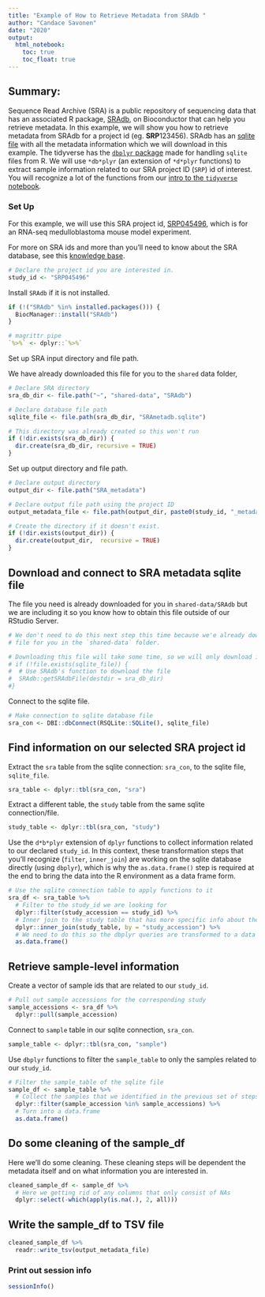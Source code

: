 ```yaml
---
title: "Example of How to Retrieve Metadata from SRAdb "
author: "Candace Savonen"
date: "2020"
output:
  html_notebook:
    toc: true
    toc_float: true
---
```


## Summary:

Sequence Read Archive (SRA) is a public repository of sequencing data that has an associated R package, [SRAdb](https://rdrr.io/bioc/SRAdb/), on Bioconductor that can help you retrieve metadata. 
In this example, we will show you how to retrieve metadata from SRAdb for a project id (eg. **SRP**123456).
SRAdb has an [sqlite file](https://www.sqlite.org/aff_short.html) with all the metadata information which we will download in this example.
The tidyverse has the [`dbplyr` package](https://dbplyr.tidyverse.org/) made for handling `sqlite` files from R.
We will use `*db*plyr` (an extension of `*d*plyr` functions) to extract sample information related to our SRA project ID (`SRP`) id of interest. 
You will recognize a lot of the functions from our [intro to the `tidyverse` notebook](https://github.com/AlexsLemonade/training-modules/blob/master/intro-to-R-tidyverse/03-intro_to_tidyverse.Rmd). 

### Set Up

For this example, we will use this SRA project id, [SRP045496](https://www.refine.bio/experiments/SRP045496/the-g-protein-alpha-subunit-gsa-is-a-tumor-suppressor-in-sonic-hedgehog-driven-medulloblastoma-rna-seq), which is for an RNA-seq medulloblastoma mouse model experiment.

For more on SRA ids and more than you'll need to know about the SRA database, see this [knowledge base](https://www.ncbi.nlm.nih.gov/books/NBK56913/).

```r
# Declare the project id you are interested in.
study_id <- "SRP045496"
```

Install `SRAdb` if it is not installed.

```r
if (!("SRAdb" %in% installed.packages())) {
  BiocManager::install("SRAdb")
}
```

```r
# magrittr pipe
`%>%` <- dplyr::`%>%`
```

Set up SRA input directory and file path. 

We have already downloaded this file for you to the `shared` data folder, 
```r
# Declare SRA directory 
sra_db_dir <- file.path("~", "shared-data", "SRAdb")

# Declare database file path
sqlite_file <- file.path(sra_db_dir, "SRAmetadb.sqlite")

# This directory was already created so this won't run
if (!dir.exists(sra_db_dir)) {
  dir.create(sra_db_dir, recursive = TRUE)
}
```

Set up output directory and file path. 

```r
# Declare output directory 
output_dir <- file.path("SRA_metadata")

# Declare output file path using the project ID
output_metadata_file <- file.path(output_dir, paste0(study_id, "_metadata.tsv"))

# Create the directory if it doesn't exist.
if (!dir.exists(output_dir)) {
  dir.create(output_dir,  recursive = TRUE)
}
```

## Download and connect to SRA metadata sqlite file

The file you need is already downloaded for you in `shared-data/SRAdb` but we are including it so you know how to obtain this file outside of our RStudio Server. 

```r
# We don't need to do this next step this time because we'e already downloaded this 
# file for you in the `shared-data` folder.

# Downloading this file will take some time, so we will only download it if it doesn't exist.
# if (!file.exists(sqlite_file)) {
#  # Use SRAdb's function to download the file
#  SRAdb::getSRAdbFile(destdir = sra_db_dir)
#}
```

Connect to the sqlite file. 

```r
# Make connection to sqlite database file
sra_con <- DBI::dbConnect(RSQLite::SQLite(), sqlite_file)
```

## Find information on our selected SRA project id 

Extract the `sra` table from the sqlite connection: `sra_con`, to the sqlite file, `sqlite_file`.

```r
sra_table <- dplyr::tbl(sra_con, "sra") 
```

Extract a different table, the `study` table from the same sqlite connection/file.

```r
study_table <- dplyr::tbl(sra_con, "study")
```

Use the `d*b*plyr` extension of `dplyr` functions to collect information related to our declared `study_id`.
In this context, these transformation steps that you'll recognize (`filter`, `inner_join`) are working on the sqlite database directly (using `dbplyr`), which is why the `as.data.frame()` step is required at the end to bring the data into the R environment as a data frame form. 

```r
# Use the sqlite connection table to apply functions to it
sra_df <- sra_table %>% 
  # Filter to the study_id we are looking for
  dplyr::filter(study_accession == study_id) %>% 
  # Inner join to the study table that has more specific info about the study
  dplyr::inner_join(study_table, by = "study_accession") %>% 
  # We need to do this so the dbplyr queries are transformed to a data frame
  as.data.frame() 
```

## Retrieve sample-level information

Create a vector of sample ids that are related to our `study_id`.

```r
# Pull out sample accessions for the corresponding study
sample_accessions <- sra_df %>% 
  dplyr::pull(sample_accession)
```

Connect to `sample` table in our sqlite connection, `sra_con`.

```r
sample_table <- dplyr::tbl(sra_con, "sample") 
```

Use `dbplyr` functions to filter the `sample_table` to only the samples related to our `study_id`.

```r
# Filter the sample_table of the sqlite file
sample_df <- sample_table %>% 
  # Collect the samples that we identified in the previous set of steps
  dplyr::filter(sample_accession %in% sample_accessions) %>%
  # Turn into a data.frame
  as.data.frame()
```

## Do some cleaning of the sample_df

Here we'll do some cleaning. 
These cleaning steps will be dependent the metadata itself and on what information you are interested in.

```r
cleaned_sample_df <- sample_df %>% 
  # Here we getting rid of any columns that only consist of NAs
  dplyr::select(-which(apply(is.na(.), 2, all)))
```

## Write the sample_df to TSV file

```r
cleaned_sample_df %>% 
  readr::write_tsv(output_metadata_file) 
```

### Print out session info

```r
sessionInfo()
```

